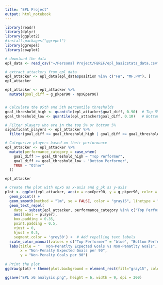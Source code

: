 ```yaml
---
title: "EPL Project"
output: html_notebook
---
```


```r
library(readr)
library(dplyr)
library(ggplot2)
#install.packages("ggrepel")
library(ggrepel)
library(cowplot)
```

```r
# download the data 
epl_data <- read_csv("~/Personal Project/FBREF/epl_basicstats_data.csv")

# extract attackers from epl_data 
epl_attacker <- epl_data[epl_data$position %in% c("FW", "MF,FW"), ]
epl_attacker

```

```r
epl_attacker <- epl_attacker %>%
  mutate(goal_diff = g_pkper90 - npxGper90)


# Calculate the 95th and 5th percentile thresholds
goal_threshold_high <- quantile(epl_attacker$goal_diff, 0.90)  # Top 5%
goal_threshold_low <- quantile(epl_attacker$goal_diff, 0.10)   # Bottom 5%

# Filter players who are in the top 5% or bottom 5%
significant_players <- epl_attacker %>%
  filter(goal_diff >= goal_threshold_high | goal_diff <= goal_threshold_low)

# Categorize players based on their performance
epl_attacker <- epl_attacker %>%
  mutate(performance_category = case_when(
    goal_diff >= goal_threshold_high ~ "Top Performer",
    goal_diff <= goal_threshold_low ~ "Bottom Performer",
    TRUE ~ "Other"
  ))

epl_attacker
```

```r
# Create the plot with npxG as x-axis and g_pk as y-axis
plot <- ggplot(epl_attacker, aes(x = npxGper90, y = g_pkper90, color = performance_category)) +
  geom_point() +  
  geom_smooth(method = "lm", se = FALSE, color = "gray15", linetype = "dashed") +  # Add linear model line
  geom_text_repel(
    data = subset(epl_attacker, performance_category %in% c("Top Performer", "Bottom Performer")),
    aes(label = player), 
    box.padding = 0.35, 
    point.padding = 0.5,
    vjust = 0, 
    hjust = 0.5,
    segment.color = 'grey50') +  # Add repelling text labels
  scale_color_manual(values = c("Top Performer" = "blue", "Bottom Performer" = "red", "Other" = "grey")) +
  labs(title = "   Non-Penatlty Expected Goals vs Non-Penatlty Goals",
       x = "Non-Penalty Expected Goals per 90",
       y = "Non-Penalty Goals per 90")
  
# Print the plot
ggdraw(plot) + theme(plot.background = element_rect(fill="gray15", color = NA)) 

ggsave("EPL xG analysis.png", height = 6, width = 9, dpi = 300)

```

